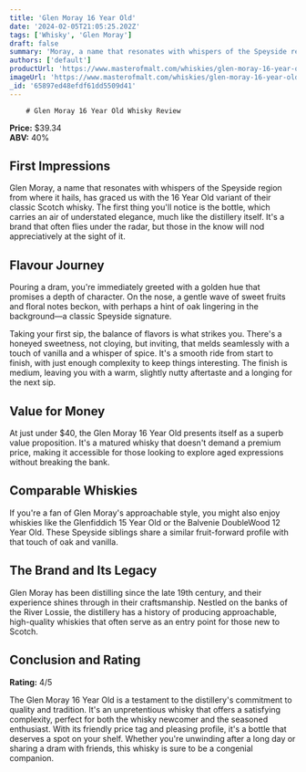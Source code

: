 ```yaml
---
title: 'Glen Moray 16 Year Old'
date: '2024-02-05T21:05:25.202Z'
tags: ['Whisky', 'Glen Moray']
draft: false
summary: 'Moray, a name that resonates with whispers of the Speyside region from where it hails, has graced us with the 16 Year Old variant ...'
authors: ['default']
productUrl: 'https://www.masterofmalt.com/whiskies/glen-moray-16-year-old-whisky/'
imageUrl: 'https://www.masterofmalt.com/whiskies/glen-moray-16-year-old-whisky.jpg'
_id: '65897ed48efdf61dd5509d41'
---
```


        # Glen Moray 16 Year Old Whisky Review

**Price:** $39.34  
**ABV:** 40%

## First Impressions

Glen Moray, a name that resonates with whispers of the Speyside region from where it hails, has graced us with the 16 Year Old variant of their classic Scotch whisky. The first thing you'll notice is the bottle, which carries an air of understated elegance, much like the distillery itself. It's a brand that often flies under the radar, but those in the know will nod appreciatively at the sight of it.

## Flavour Journey

Pouring a dram, you're immediately greeted with a golden hue that promises a depth of character. On the nose, a gentle wave of sweet fruits and floral notes beckon, with perhaps a hint of oak lingering in the background—a classic Speyside signature.

Taking your first sip, the balance of flavors is what strikes you. There's a honeyed sweetness, not cloying, but inviting, that melds seamlessly with a touch of vanilla and a whisper of spice. It's a smooth ride from start to finish, with just enough complexity to keep things interesting. The finish is medium, leaving you with a warm, slightly nutty aftertaste and a longing for the next sip.

## Value for Money

At just under $40, the Glen Moray 16 Year Old presents itself as a superb value proposition. It's a matured whisky that doesn't demand a premium price, making it accessible for those looking to explore aged expressions without breaking the bank.

## Comparable Whiskies

If you're a fan of Glen Moray's approachable style, you might also enjoy whiskies like the Glenfiddich 15 Year Old or the Balvenie DoubleWood 12 Year Old. These Speyside siblings share a similar fruit-forward profile with that touch of oak and vanilla.

## The Brand and Its Legacy

Glen Moray has been distilling since the late 19th century, and their experience shines through in their craftsmanship. Nestled on the banks of the River Lossie, the distillery has a history of producing approachable, high-quality whiskies that often serve as an entry point for those new to Scotch.

## Conclusion and Rating

**Rating:** 4/5

The Glen Moray 16 Year Old is a testament to the distillery's commitment to quality and tradition. It's an unpretentious whisky that offers a satisfying complexity, perfect for both the whisky newcomer and the seasoned enthusiast. With its friendly price tag and pleasing profile, it's a bottle that deserves a spot on your shelf. Whether you're unwinding after a long day or sharing a dram with friends, this whisky is sure to be a congenial companion.
